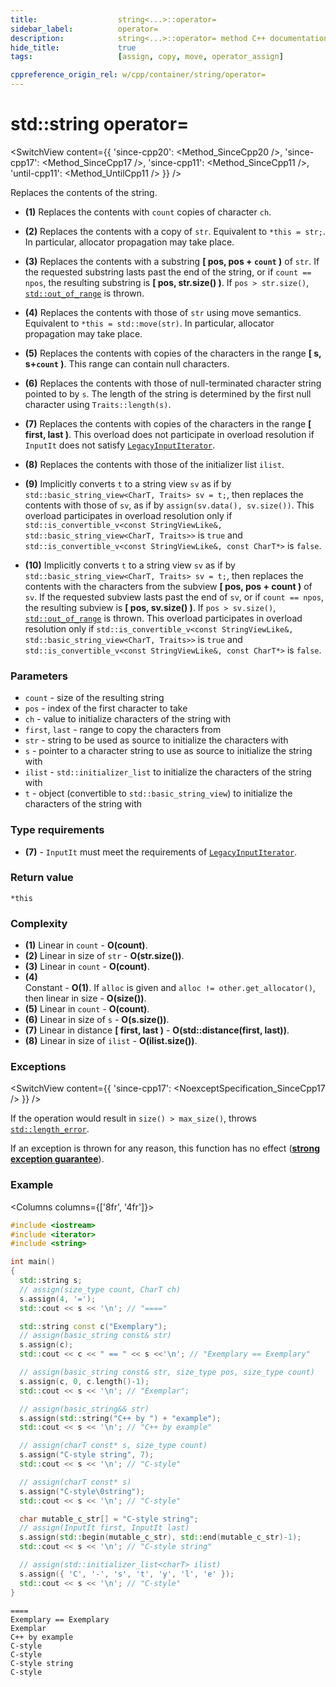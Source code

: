 ```yaml
---
title:					string<...>::operator=
sidebar_label:			operator=
description:			string<...>::operator= method C++ documentation
hide_title:				true
tags:					[assign, copy, move, operator_assign]

cppreference_origin_rel: w/cpp/container/string/operator=
---
```



<!----------------- Codes ---------------------->

<!-- operator_assign() -->


# std::string operator=

<SwitchView content={{
    'since-cpp20': <Method_SinceCpp20 />,
    'since-cpp17': <Method_SinceCpp17 />,
    'since-cpp11': <Method_SinceCpp11 />,
    'until-cpp11': <Method_UntilCpp11 />
}} />

Replaces the contents of the string.

 - **(1)** Replaces the contents with `count` copies of character `ch`.

 - **(2)** Replaces the contents with a copy of `str`. Equivalent to `*this = str;`. <Since v='cpp11'>In particular, allocator propagation may take place.</Since>

 - **(3)** Replaces the contents with a substring **[ pos, pos + `count` )** of `str`. If the requested substring lasts past the end of the string, or if `count == npos`, the resulting substring is **[ pos, str.size() )**. If `pos > str.size()`, [`std::out_of_range`](#) is thrown.

 - **(4)** Replaces the contents with those of `str` using move semantics. Equivalent to `*this = std::move(str)`. In particular, allocator propagation may take place.

 - **(5)** Replaces the contents with copies of the characters in the range **[ s, s+`count` )**. This range can contain null characters.

 - **(6)** Replaces the contents with those of null-terminated character string pointed to by `s`. The length of the string is determined by the first null character using `Traits::length(s)`.

 - **(7)** Replaces the contents with copies of the characters in the range **[ first, last )**. <Since v='cpp11'>This overload does not participate in overload resolution if `InputIt` does not satisfy [`LegacyInputIterator`](/docs/named_req/LegacyInputIterator).</Since>

 - **(8)** Replaces the contents with those of the initializer list `ilist`.

 - **(9)** Implicitly converts `t` to a string view `sv` as if by `std::basic_string_view<CharT, Traits> sv = t;`, then replaces the contents with those of `sv`, as if by `assign(sv.data(), sv.size())`. This overload participates in overload resolution only if `std::is_convertible_v<const StringViewLike&, std::basic_string_view<CharT, Traits>>` is `true` and `std::is_convertible_v<const StringViewLike&, const CharT*>` is `false`.

 - **(10)** Implicitly converts `t` to a string view `sv` as if by `std::basic_string_view<CharT, Traits> sv = t;`, then replaces the contents with the characters from the subview **[ pos, pos + count )** of `sv`. If the requested subview lasts past the end of `sv`, or if `count == npos`, the resulting subview is **[ pos, sv.size() )**. If `pos > sv.size()`, [`std::out_of_range`](#) is thrown. This overload participates in overload resolution only if `std::is_convertible_v<const StringViewLike&, std::basic_string_view<CharT, Traits>>` is `true` and `std::is_convertible_v<const StringViewLike&, const CharT*>` is `false`.

### Parameters

 - `count` - size of the resulting string
 - `pos` - index of the first character to take
 - `ch` - value to initialize characters of the string with
 - `first`, `last` - range to copy the characters from
 - `str` - string to be used as source to initialize the characters with
 - `s` - pointer to a character string to use as source to initialize the string with
 - `ilist` - `std::initializer_list` to initialize the characters of the string with
 - `t` - object (convertible to `std::basic_string_view`) to initialize the characters of the string with

### Type requirements

 - **(7)** - `InputIt` must meet the requirements of [`LegacyInputIterator`](/docs/named_req/LegacyInputIterator).

### Return value

`*this`

### Complexity

 - **(1)** Linear in `count` - **O(count)**.
 - **(2)** Linear in size of `str` - **O(str.size())**.
 - **(3)** Linear in `count` - **O(count)**.
 - **(4)**  
	Constant - **O(1)**.
	If `alloc` is given and `alloc != other.get_allocator()`, then linear in size - **O(size())**.
 - **(5)** Linear in `count` - **O(count)**.
 - **(6)** Linear in size of `s` - **O(s.size())**.
 - **(7)** Linear in distance **[ first, last )** - **O(std::distance(first, last))**.
 - **(8)** Linear in size of `ilist` - **O(ilist.size())**.

### Exceptions

<SwitchView content={{
	'since-cpp17': <NoexceptSpecification_SinceCpp17 />
}} />

If the operation would result in `size() > max_size()`, throws [`std::length_error`](#).

<Since v='cpp11'>

If an exception is thrown for any reason, this function has no effect ([**strong exception guarantee**](#)).

</Since>

### Example

<Columns columns={['8fr', '4fr']}>
<div>

```cpp title='Main.cpp' showLineNumbers
#include <iostream>
#include <iterator>
#include <string>

int main()
{
  std::string s;
  // assign(size_type count, CharT ch)
  s.assign(4, '=');
  std::cout << s << '\n'; // "===="

  std::string const c("Exemplary");
  // assign(basic_string const& str)
  s.assign(c);
  std::cout << c << " == " << s <<'\n'; // "Exemplary == Exemplary"

  // assign(basic_string const& str, size_type pos, size_type count)
  s.assign(c, 0, c.length()-1);
  std::cout << s << '\n'; // "Exemplar";

  // assign(basic_string&& str)
  s.assign(std::string("C++ by ") + "example");
  std::cout << s << '\n'; // "C++ by example"

  // assign(charT const* s, size_type count)
  s.assign("C-style string", 7);
  std::cout << s << '\n'; // "C-style"

  // assign(charT const* s)
  s.assign("C-style\0string");
  std::cout << s << '\n'; // "C-style"

  char mutable_c_str[] = "C-style string";
  // assign(InputIt first, InputIt last)
  s.assign(std::begin(mutable_c_str), std::end(mutable_c_str)-1);
  std::cout << s << '\n'; // "C-style string"

  // assign(std::initializer_list<charT> ilist)
  s.assign({ 'C', '-', 's', 't', 'y', 'l', 'e' });
  std::cout << s << '\n'; // "C-style"
}
```

</div>
<div>

```plaintext title="Output"
====
Exemplary == Exemplary
Exemplar
C++ by example
C-style
C-style
C-style string
C-style
```

</div>
</Columns>
